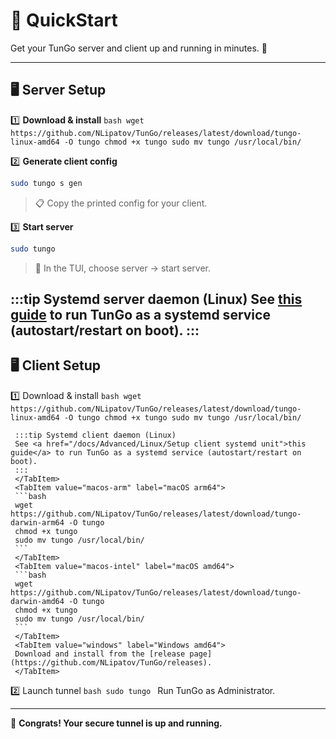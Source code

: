 
# 🚀 QuickStart

Get your TunGo server and client up and running in minutes. 🎉

---

## 🖥️ Server Setup

1️⃣ **Download & install**
   <Tabs>
     <TabItem value="linux" label="Linux amd64" default>
     ```bash
     wget https://github.com/NLipatov/TunGo/releases/latest/download/tungo-linux-amd64 -O tungo
     chmod +x tungo
     sudo mv tungo /usr/local/bin/
     ```
     </TabItem>
   </Tabs>

2️⃣ **Generate client config**
   ```bash
   sudo tungo s gen
   ```
   > 📋 Copy the printed config for your client.

3️⃣ **Start server**
   ```bash
   sudo tungo
   ```
   > 🔧 In the TUI, choose server → start server.

:::tip Systemd server daemon (Linux)
See <a href="/docs/Advanced/Linux/Setup server systemd unit">this guide</a> to run TunGo as a systemd service (autostart/restart on boot).
:::
---

## 🖥️ Client Setup

1️⃣ Download & install
   <Tabs>
     <TabItem value="linux" label="Linux amd64" default>
     ```bash
     wget https://github.com/NLipatov/TunGo/releases/latest/download/tungo-linux-amd64 -O tungo
     chmod +x tungo
     sudo mv tungo /usr/local/bin/
     ```
         
     :::tip Systemd client daemon (Linux)
     See <a href="/docs/Advanced/Linux/Setup client systemd unit">this guide</a> to run TunGo as a systemd service (autostart/restart on boot).
     :::
     </TabItem>
     <TabItem value="macos-arm" label="macOS arm64">
     ```bash
     wget https://github.com/NLipatov/TunGo/releases/latest/download/tungo-darwin-arm64 -O tungo
     chmod +x tungo
     sudo mv tungo /usr/local/bin/
     ```
     </TabItem>
     <TabItem value="macos-intel" label="macOS amd64">
     ```bash
     wget https://github.com/NLipatov/TunGo/releases/latest/download/tungo-darwin-amd64 -O tungo
     chmod +x tungo
     sudo mv tungo /usr/local/bin/
     ```
     </TabItem>
     <TabItem value="windows" label="Windows amd64">
     Download and install from the [release page](https://github.com/NLipatov/TunGo/releases).
     </TabItem>
   </Tabs>

2️⃣ Launch tunnel
   <Tabs>
     <TabItem value="unix" label="Linux/macOS" default>
     ```bash
     sudo tungo
     ```
     </TabItem>
     <TabItem value="windows" label="Windows">
     Run TunGo as Administrator.
     </TabItem>
   </Tabs>

---

🎉 **Congrats! Your secure tunnel is up and running.**

